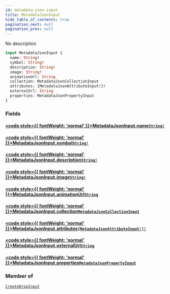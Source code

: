 ```yaml
---
id: metadata-json-input
title: MetadataJsonInput
hide_table_of_contents: true
pagination_next: null
pagination_prev: null
---
```








No description

```graphql
input MetadataJsonInput {
  name: String!
  symbol: String!
  description: String!
  image: String!
  animationUrl: String
  collection: MetadataJsonCollectionInput
  attributes: [MetadataJsonAttributeInput!]!
  externalUrl: String
  properties: MetadataJsonPropertyInput
}
```


### Fields

#### [<code style={{ fontWeight: 'normal' }}>MetadataJsonInput.<b>name</b></code>](#)<Bullet />[`String!`](/api/scalars/string) <Badge class="secondary" text="non-null"/> <Badge class="secondary" text="scalar"/>
> 
> 

#### [<code style={{ fontWeight: 'normal' }}>MetadataJsonInput.<b>symbol</b></code>](#)<Bullet />[`String!`](/api/scalars/string) <Badge class="secondary" text="non-null"/> <Badge class="secondary" text="scalar"/>
> 
> 

#### [<code style={{ fontWeight: 'normal' }}>MetadataJsonInput.<b>description</b></code>](#)<Bullet />[`String!`](/api/scalars/string) <Badge class="secondary" text="non-null"/> <Badge class="secondary" text="scalar"/>
> 
> 

#### [<code style={{ fontWeight: 'normal' }}>MetadataJsonInput.<b>image</b></code>](#)<Bullet />[`String!`](/api/scalars/string) <Badge class="secondary" text="non-null"/> <Badge class="secondary" text="scalar"/>
> 
> 

#### [<code style={{ fontWeight: 'normal' }}>MetadataJsonInput.<b>animationUrl</b></code>](#)<Bullet />[`String`](/api/scalars/string) <Badge class="secondary" text="scalar"/>
> 
> 

#### [<code style={{ fontWeight: 'normal' }}>MetadataJsonInput.<b>collection</b></code>](#)<Bullet />[`MetadataJsonCollectionInput`](/api/inputs/metadata-json-collection-input) <Badge class="secondary" text="input"/>
> 
> 

#### [<code style={{ fontWeight: 'normal' }}>MetadataJsonInput.<b>attributes</b></code>](#)<Bullet />[`[MetadataJsonAttributeInput!]!`](/api/inputs/metadata-json-attribute-input) <Badge class="secondary" text="non-null"/> <Badge class="secondary" text="input"/>
> 
> 

#### [<code style={{ fontWeight: 'normal' }}>MetadataJsonInput.<b>externalUrl</b></code>](#)<Bullet />[`String`](/api/scalars/string) <Badge class="secondary" text="scalar"/>
> 
> 

#### [<code style={{ fontWeight: 'normal' }}>MetadataJsonInput.<b>properties</b></code>](#)<Bullet />[`MetadataJsonPropertyInput`](/api/inputs/metadata-json-property-input) <Badge class="secondary" text="input"/>
> 
> 



### Member of

[`CreateDropInput`](/api/inputs/create-drop-input)  <Badge class="secondary" text="input"/>



